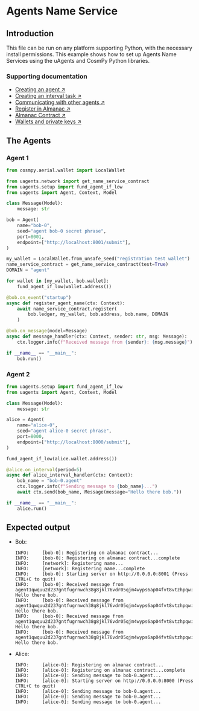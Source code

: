 # Agents Name Service

## Introduction

This file can be run on any platform supporting Python, with the necessary install permissions. This example shows how to set up Agents Name Services using the uAgents and CosmPy Python libraries.

### Supporting documentation

- [Creating an agent ↗️](/guides/agents/create-a-uagent)
- [Creating an interval task ↗️](/guides/agents/interval-task)
- [Communicating with other agents ↗️](/guides/agents/communicating-with-other-agents)
- [Register in Almanac ↗️](/guides/agents/register-in-almanac)
- [Almanac Contract ↗️](/references/contracts/uagents-almanac/almanac-overview)
- [Wallets and private keys ↗️](/guides/fetch-network/cosmpy/creating-wallet)

## The Agents

### Agent 1

```py copy filename="agent_1.py"
from cosmpy.aerial.wallet import LocalWallet

from uagents.network import get_name_service_contract
from uagents.setup import fund_agent_if_low
from uagents import Agent, Context, Model

class Message(Model):
    message: str

bob = Agent(
    name="bob-0",
    seed="agent bob-0 secret phrase",
    port=8001,
    endpoint=["http://localhost:8001/submit"],
)

my_wallet = LocalWallet.from_unsafe_seed("registration test wallet")
name_service_contract = get_name_service_contract(test=True)
DOMAIN = "agent"

for wallet in [my_wallet, bob.wallet]:
    fund_agent_if_low(wallet.address())

@bob.on_event("startup")
async def register_agent_name(ctx: Context):
    await name_service_contract.register(
        bob.ledger, my_wallet, bob.address, bob.name, DOMAIN
    )

@bob.on_message(model=Message)
async def message_handler(ctx: Context, sender: str, msg: Message):
    ctx.logger.info(f"Received message from {sender}: {msg.message}")

if __name__ == "__main__":
    bob.run()
```

### Agent 2

```py copy filename="agent_2.py"
from uagents.setup import fund_agent_if_low
from uagents import Agent, Context, Model

class Message(Model):
    message: str

alice = Agent(
    name="alice-0",
    seed="agent alice-0 secret phrase",
    port=8000,
    endpoint=["http://localhost:8000/submit"],
)

fund_agent_if_low(alice.wallet.address())

@alice.on_interval(period=5)
async def alice_interval_handler(ctx: Context):
    bob_name = "bob-0.agent"
    ctx.logger.info(f"Sending message to {bob_name}...")
    await ctx.send(bob_name, Message(message="Hello there bob."))

if __name__ == "__main__":
    alice.run()
```

## Expected output

- Bob:

    ```
    INFO:     [bob-0]: Registering on almanac contract...
    INFO:     [bob-0]: Registering on almanac contract...complete
    INFO:     [network]: Registering name...
    INFO:     [network]: Registering name...complete
    INFO:     [bob-0]: Starting server on http://0.0.0.0:8001 (Press CTRL+C to quit)
    INFO:     [bob-0]: Received message from agent1qwquu2d237gntfugrnwch38g8jkl76vdr05qjm4wyps6ap04fvt8vtzhpqw: Hello there bob.
    INFO:     [bob-0]: Received message from agent1qwquu2d237gntfugrnwch38g8jkl76vdr05qjm4wyps6ap04fvt8vtzhpqw: Hello there bob.
    INFO:     [bob-0]: Received message from agent1qwquu2d237gntfugrnwch38g8jkl76vdr05qjm4wyps6ap04fvt8vtzhpqw: Hello there bob.
    INFO:     [bob-0]: Received message from agent1qwquu2d237gntfugrnwch38g8jkl76vdr05qjm4wyps6ap04fvt8vtzhpqw: Hello there bob.
    ```
- Alice:

    ```
    INFO:     [alice-0]: Registering on almanac contract...
    INFO:     [alice-0]: Registering on almanac contract...complete
    INFO:     [alice-0]: Sending message to bob-0.agent...
    INFO:     [alice-0]: Starting server on http://0.0.0.0:8000 (Press CTRL+C to quit)
    INFO:     [alice-0]: Sending message to bob-0.agent...
    INFO:     [alice-0]: Sending message to bob-0.agent...
    INFO:     [alice-0]: Sending message to bob-0.agent...
    ```
